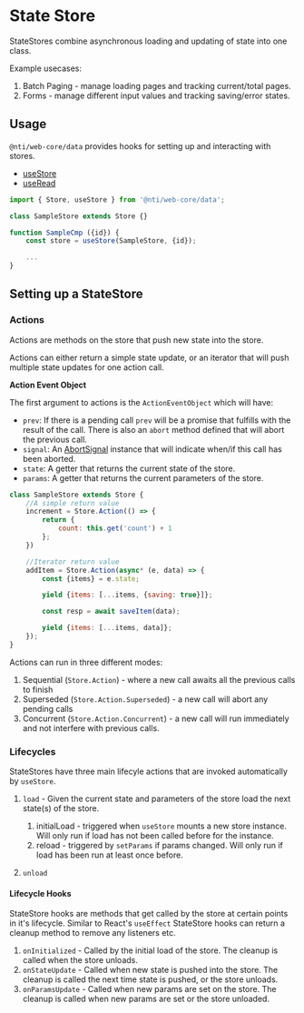 
<Meta title="Data/docs/StateStore" />

# State Store

StateStores combine asynchronous loading and updating of state into one class.

Example usecases:

1. Batch Paging - manage loading pages and tracking current/total pages.
2. Forms - manage different input values and tracking saving/error states.

## Usage

`@nti/web-core/data` provides hooks for setting up and interacting with stores.

-   [useStore](/docs/data-docs-hooks-usestore--page)
-   [useRead](/docs/data-docs-hooks-useread--page)

```javascript
import { Store, useStore } from '@nti/web-core/data';

class SampleStore extends Store {}

function SampleCmp ({id}) {
	const store = useStore(SampleStore, {id});

	...
}
```

## Setting up a StateStore

### Actions

Actions are methods on the store that push new state into the store.

Actions can either return a simple state update, or an iterator that will push multiple state updates for one action call.

**Action Event Object**

The first argument to actions is the `ActionEventObject` which will have:

-   `prev`: If there is a pending call `prev` will be a promise that fulfills with the result of the call. There is also an `abort` method defined that will abort the previous call.
-   `signal`: An [AbortSignal](https://developer.mozilla.org/en-US/docs/Web/API/AbortSignal) instance that will indicate when/if this call has been aborted.
-   `state`: A getter that returns the current state of the store.
-   `params`: A getter that returns the current parameters of the store.

```javascript
class SampleStore extends Store {
	//A simple return value
	increment = Store.Action(() => {
		return {
			count: this.get('count') + 1
		};
	})

	//Iterator return value
	addItem = Store.Action(async* (e, data) => {
		const {items} = e.state;

		yield {items: [...items, {saving: true}]};

		const resp = await saveItem(data);

		yield {items: [...items, data]};
	});
}
```

Actions can run in three different modes:

1. Sequential (`Store.Action`) - where a new call awaits all the previous calls to finish
2. Superseded (`Store.Action.Superseded`) - a new call will abort any pending calls
3. Concurrent (`Store.Action.Concurrent`) - a new call will run immediately and not interfere with previous calls.

### Lifecycles

StateStores have three main lifecyle actions that are invoked automatically by `useStore`.

1. `load` - Given the current state and parameters of the store load the next state(s) of the store.

    1. initialLoad - triggered when `useStore` mounts a new store instance. Will only run if load has not been called before for the instance.
    2. reload - triggered by `setParams` if params changed. Will only run if load has been run at least once before.

2. `unload`

#### Lifecycle Hooks

StateStore hooks are methods that get called by the store at certain points in it's lifecycle. Similar to React's `useEffect` StateStore hooks can return a cleanup method to remove any listeners etc.

1. `onInitialized` - Called by the initial load of the store. The cleanup is called when the store unloads.
2. `onStateUpdate` - Called when new state is pushed into the store. The cleanup is called the next time state is pushed, or the store unloads.
3. `onParamsUpdate` - Called when new params are set on the store. The cleanup is called when new params are set or the store unloaded.
